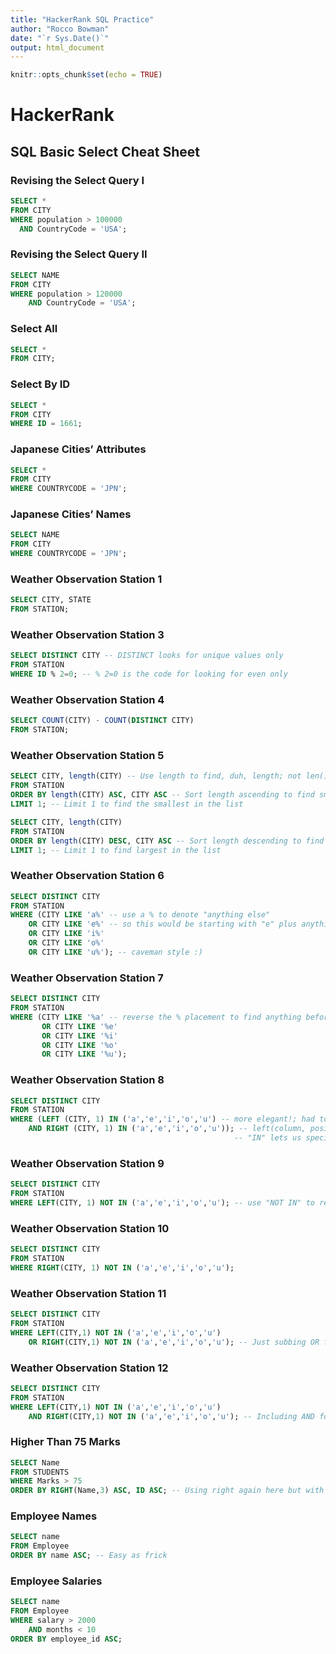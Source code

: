 ---
title: "HackerRank SQL Practice"
author: "Rocco Bowman"
date: "`r Sys.Date()`"
output: html_document
---

```{r setup, include=FALSE}
knitr::opts_chunk$set(echo = TRUE)
```

# HackerRank

## SQL Basic Select Cheat Sheet

### Revising the Select Query I
```{sql eval=FALSE}
SELECT *
FROM CITY
WHERE population > 100000 
  AND CountryCode = 'USA';
```

### Revising the Select Query II
```{sql eval=FALSE}
SELECT NAME
FROM CITY
WHERE population > 120000 
    AND CountryCode = 'USA';
```

### Select All
```{sql eval=FALSE}
SELECT *
FROM CITY;
```

### Select By ID
```{sql eval=FALSE}
SELECT *
FROM CITY
WHERE ID = 1661;
```

### Japanese Cities' Attributes
```{sql eval=FALSE}
SELECT *
FROM CITY
WHERE COUNTRYCODE = 'JPN';
```

### Japanese Cities' Names
```{sql eval=FALSE}
SELECT NAME
FROM CITY
WHERE COUNTRYCODE = 'JPN';
```

### Weather Observation Station 1
```{sql eval=FALSE}
SELECT CITY, STATE
FROM STATION;
```

### Weather Observation Station 3 
```{sql eval=FALSE}
SELECT DISTINCT CITY -- DISTINCT looks for unique values only
FROM STATION
WHERE ID % 2=0; -- % 2=0 is the code for looking for even only
```

### Weather Observation Station 4
```{sql eval=FALSE}
SELECT COUNT(CITY) - COUNT(DISTINCT CITY)
FROM STATION;
```

### Weather Observation Station 5
```{sql eval=FALSE}
SELECT CITY, length(CITY) -- Use length to find, duh, length; not len()
FROM STATION
ORDER BY length(CITY) ASC, CITY ASC -- Sort length ascending to find smallest
LIMIT 1; -- Limit 1 to find the smallest in the list

SELECT CITY, length(CITY)
FROM STATION
ORDER BY length(CITY) DESC, CITY ASC -- Sort length descending to find largest
LIMIT 1; -- Limit 1 to find largest in the list
```

### Weather Observation Station 6
```{sql eval=FALSE}
SELECT DISTINCT CITY
FROM STATION
WHERE (CITY LIKE 'a%' -- use a % to denote "anything else"
    OR CITY LIKE 'e%' -- so this would be starting with "e" plus anything else after
    OR CITY LIKE 'i%'
    OR CITY LIKE 'o%'
    OR CITY LIKE 'u%'); -- caveman style :)
```

### Weather Observation Station 7
```{sql eval=FALSE}
SELECT DISTINCT CITY
FROM STATION
WHERE (CITY LIKE '%a' -- reverse the % placement to find anything before plus X
       OR CITY LIKE '%e'
       OR CITY LIKE '%i'
       OR CITY LIKE '%o'
       OR CITY LIKE '%u');
```

### Weather Observation Station 8
```{sql eval=FALSE}
SELECT DISTINCT CITY
FROM STATION
WHERE (LEFT (CITY, 1) IN ('a','e','i','o','u') -- more elegant!; had to look this up
    AND RIGHT (CITY, 1) IN ('a','e','i','o','u')); -- left(column, position) gets first position
                                                  -- "IN" lets us specify a search list
```

### Weather Observation Station 9
```{sql eval=FALSE}
SELECT DISTINCT CITY
FROM STATION
WHERE LEFT(CITY, 1) NOT IN ('a','e','i','o','u'); -- use "NOT IN" to reverse the previous query
```

### Weather Observation Station 10
```{sql eval=FALSE}
SELECT DISTINCT CITY
FROM STATION
WHERE RIGHT(CITY, 1) NOT IN ('a','e','i','o','u');
```

### Weather Observation Station 11
```{sql eval=FALSE}
SELECT DISTINCT CITY
FROM STATION
WHERE LEFT(CITY,1) NOT IN ('a','e','i','o','u')
    OR RIGHT(CITY,1) NOT IN ('a','e','i','o','u'); -- Just subbing OR for AND here
```

### Weather Observation Station 12
```{sql eval=FALSE}
SELECT DISTINCT CITY
FROM STATION
WHERE LEFT(CITY,1) NOT IN ('a','e','i','o','u')
    AND RIGHT(CITY,1) NOT IN ('a','e','i','o','u'); -- Including AND for neither 
```

### Higher Than 75 Marks
```{sql eval=FALSE}
SELECT Name 
FROM STUDENTS
WHERE Marks > 75
ORDER BY RIGHT(Name,3) ASC, ID ASC; -- Using right again here but with "3" to denote last three letters
```

### Employee Names
```{sql eval=FALSE}
SELECT name
FROM Employee
ORDER BY name ASC; -- Easy as frick
```

### Employee Salaries
```{sql eval=FALSE}
SELECT name
FROM Employee
WHERE salary > 2000
    AND months < 10
ORDER BY employee_id ASC;
```
